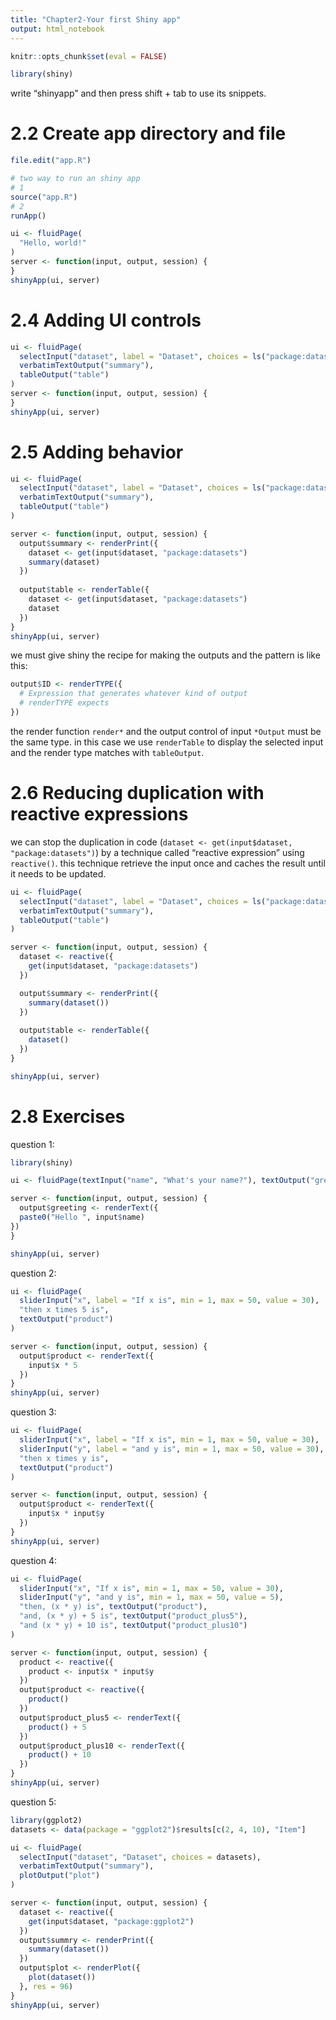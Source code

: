 ---
title: "Chapter2-Your first Shiny app"
output: html_notebook
---
```{r setup}
knitr::opts_chunk$set(eval = FALSE)
```


```{r}
library(shiny)
```


write "shinyapp" and then press shift + tab to use its snippets.

# 2.2 Create app directory and file

```{r}
file.edit("app.R")
```

```{r}
# two way to run an shiny app
# 1
source("app.R")
# 2
runApp()
```

```{r}
ui <- fluidPage(
  "Hello, world!"
)
server <- function(input, output, session) {
}
shinyApp(ui, server)
```

# 2.4 Adding UI controls

```{r}

ui <- fluidPage(
  selectInput("dataset", label = "Dataset", choices = ls("package:datasets")),
  verbatimTextOutput("summary"),
  tableOutput("table")
)
server <- function(input, output, session) {
}
shinyApp(ui, server)
```   


# 2.5 Adding behavior

```{r}
ui <- fluidPage(
  selectInput("dataset", label = "Dataset", choices = ls("package:datasets")),
  verbatimTextOutput("summary"),
  tableOutput("table")
)

server <- function(input, output, session) {
  output$summary <- renderPrint({
    dataset <- get(input$dataset, "package:datasets")
    summary(dataset)
  })
  
  output$table <- renderTable({
    dataset <- get(input$dataset, "package:datasets")
    dataset
  })
}
shinyApp(ui, server)
```

we must give shiny the recipe for making the outputs and the pattern is like this:

```{r}
output$ID <- renderTYPE({
  # Expression that generates whatever kind of output
  # renderTYPE expects
})
```

the render function `render*` and the output control of input `*Output` must be the same type.
in this case we use `renderTable` to display the selected input and the render type matches with `tableOutput`.



# 2.6 Reducing duplication with reactive expressions

we can stop the duplication in code (`dataset <- get(input$dataset, "package:datasets")`) by a technique called "reactive expression" using `reactive()`.
this technique retrieve the input once and caches the result until it needs to be updated.


```{r}
ui <- fluidPage(
  selectInput("dataset", label = "Dataset", choices = ls("package:datasets")),
  verbatimTextOutput("summary"),
  tableOutput("table")
)

server <- function(input, output, session) {
  dataset <- reactive({
    get(input$dataset, "package:datasets")
  })

  output$summary <- renderPrint({
    summary(dataset())
  })
  
  output$table <- renderTable({
    dataset()
  })
}

shinyApp(ui, server)
```


# 2.8 Exercises

question 1:
```{r}
library(shiny)

ui <- fluidPage(textInput("name", "What's your name?"), textOutput("greeting"))

server <- function(input, output, session) {
  output$greeting <- renderText({
  paste0("Hello ", input$name)
})
}

shinyApp(ui, server)

```

question 2:

```{r}

ui <- fluidPage(
  sliderInput("x", label = "If x is", min = 1, max = 50, value = 30),
  "then x times 5 is",
  textOutput("product")
)

server <- function(input, output, session) {
  output$product <- renderText({ 
    input$x * 5
  })
}
shinyApp(ui, server)
```



question 3:

```{r}

ui <- fluidPage(
  sliderInput("x", label = "If x is", min = 1, max = 50, value = 30),
  sliderInput("y", label = "and y is", min = 1, max = 50, value = 30),
  "then x times y is",
  textOutput("product")
)

server <- function(input, output, session) {
  output$product <- renderText({ 
    input$x * input$y
  })
}
shinyApp(ui, server)
```


question 4:

```{r}
ui <- fluidPage(
  sliderInput("x", "If x is", min = 1, max = 50, value = 30),
  sliderInput("y", "and y is", min = 1, max = 50, value = 5),
  "then, (x * y) is", textOutput("product"),
  "and, (x * y) + 5 is", textOutput("product_plus5"),
  "and (x * y) + 10 is", textOutput("product_plus10")
)

server <- function(input, output, session) {
  product <- reactive({ 
    product <- input$x * input$y
  })
  output$product <- reactive({ 
    product()
  })
  output$product_plus5 <- renderText({ 
    product() + 5
  })
  output$product_plus10 <- renderText({ 
    product() + 10
  })
}
shinyApp(ui, server)
```


question 5:
```{r}
library(ggplot2)
datasets <- data(package = "ggplot2")$results[c(2, 4, 10), "Item"]

ui <- fluidPage(
  selectInput("dataset", "Dataset", choices = datasets),
  verbatimTextOutput("summary"),
  plotOutput("plot")
)

server <- function(input, output, session) {
  dataset <- reactive({
    get(input$dataset, "package:ggplot2")
  })
  output$summry <- renderPrint({
    summary(dataset())
  })
  output$plot <- renderPlot({
    plot(dataset())
  }, res = 96)
}
shinyApp(ui, server)
```